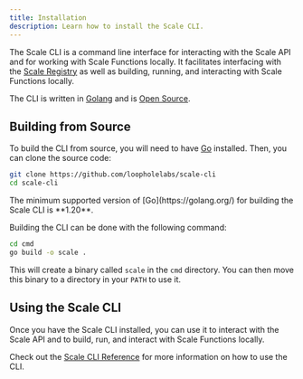 ```yaml
---
title: Installation
description: Learn how to install the Scale CLI.
---
```


The Scale CLI is a command line interface for interacting with the Scale API and for working with Scale Functions locally.
It facilitates interfacing with the [Scale Registry](/registry/overview) as well as building, running, and interacting with Scale Functions locally.

The CLI is written in [Golang](https://golang.org/) and is [Open Source](https://github.com/loopholelabs/scale-cli).

<Snippet file="install-scale-cli.mdx"/>

## Building from Source

To build the CLI from source, you will need to have [Go](https://golang.org/) installed. Then, you can clone the
source code:

```bash
git clone https://github.com/loopholelabs/scale-cli
cd scale-cli
```

<Note>
    The minimum supported version of [Go](https://golang.org/) for building the Scale CLI is **1.20**.
</Note>

Building the CLI can be done with the following command:

```bash
cd cmd
go build -o scale .
```

This will create a binary called `scale` in the `cmd` directory. You can then move this binary to a directory in your
`PATH` to use it.

## Using the Scale CLI

Once you have the Scale CLI installed, you can use it to interact with the Scale API and to build, run, and interact with
Scale Functions locally.

Check out the [Scale CLI Reference](/cli/reference) for more information on how to use the CLI.